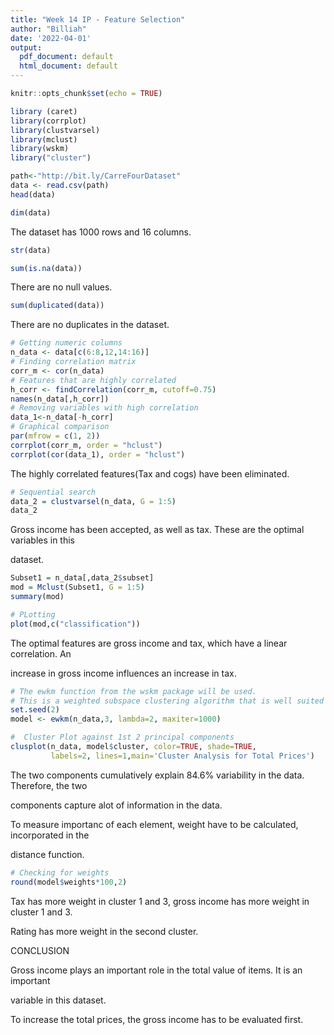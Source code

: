 ---
title: "Week 14 IP - Feature Selection"
author: "Billiah"
date: '2022-04-01'
output:
  pdf_document: default
  html_document: default
---

```{r setup, include=FALSE}
knitr::opts_chunk$set(echo = TRUE)
```

```{r Libraries}
library (caret)
library(corrplot)
library(clustvarsel)
library(mclust)
library(wskm)
library("cluster")


```

```{r Loading and previewing data}
path<-"http://bit.ly/CarreFourDataset"
data <- read.csv(path)
head(data)
```

```{r Size of the dataset}
dim(data)
```
The dataset has 1000 rows and 16 columns.

```{r Structure}
str(data)
```

```{r Checking for missing values}
sum(is.na(data))

```
There are no null values.

```{r Checking for duplicates}
sum(duplicated(data))

```
There are no duplicates in the dataset.

```{r Filter Methods}
# Getting numeric columns
n_data <- data[c(6:8,12,14:16)]
# Finding correlation matrix
corr_m <- cor(n_data)
# Features that are highly correlated
h_corr <- findCorrelation(corr_m, cutoff=0.75)
names(n_data[,h_corr])
# Removing variables with high correlation
data_1<-n_data[-h_corr]
# Graphical comparison
par(mfrow = c(1, 2))
corrplot(corr_m, order = "hclust")
corrplot(cor(data_1), order = "hclust")


```
The highly correlated features(Tax and cogs) have been eliminated.

```{r Wrapper Methods}
# Sequential search
data_2 = clustvarsel(n_data, G = 1:5)
data_2

```
Gross income has been accepted, as well as tax. These are the optimal variables in this

dataset.
```{r}
Subset1 = n_data[,data_2$subset]
mod = Mclust(Subset1, G = 1:5)
summary(mod)

```

```{r}
# PLotting
plot(mod,c("classification"))

```
The optimal features are gross income and tax, which have a linear correlation. An 

increase in gross income influences an increase in tax.


```{r Embedded Methods}
# The ewkm function from the wskm package will be used.
# This is a weighted subspace clustering algorithm that is well suited to very high dimensional data
set.seed(2)
model <- ewkm(n_data,3, lambda=2, maxiter=1000)
```

```{r}
#  Cluster Plot against 1st 2 principal components
clusplot(n_data, model$cluster, color=TRUE, shade=TRUE,
         labels=2, lines=1,main='Cluster Analysis for Total Prices')
```
The two components cumulatively explain 84.6% variability in the data. Therefore, the two

components capture alot of information in the data.

To measure importanc of each element, weight have to be calculated, incorporated in the

distance function.

```{r}
# Checking for weights
round(model$weights*100,2)
```

Tax has more weight in cluster 1 and 3, gross income has more weight in cluster 1 and 3.

Rating has more weight in the second cluster.


CONCLUSION

Gross income plays an important role in the total value of items. It is an important 

variable in this dataset.

To increase the total prices, the gross income has to be evaluated first.



